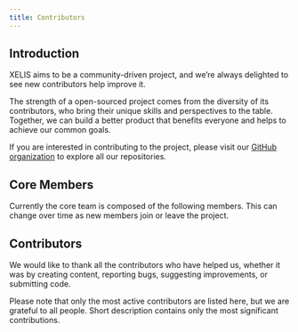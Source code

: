 ```yaml
---
title: Contributors
---
```



## Introduction

XELIS aims to be a community-driven project, and we’re always delighted to see new contributors help improve it.

The strength of a open-sourced project comes from the diversity of its contributors, who bring their unique skills and perspectives to the table.
Together, we can build a better product that benefits everyone and helps to achieve our common goals.

If you are interested in contributing to the project, please visit our [GitHub organization](https://github.com/xelis-project) to explore all our repositories.

## Core Members

Currently the core team is composed of the following members.
This can change over time as new members join or leave the project.

<Cards>
  <Card title="Slixe" href="https://github.com/slixe" subtitle="Lead Developer" image style={{ position: 'relative'}}>
    <div style={{backgroundImage: `url(/team/slixe.jpg)`}} className={styles.image} />
  </Card>
  <Card title="g45t345rt" href="https://github.com/g45t345rt" subtitle="Fullstack Developer" image style={{ position: 'relative'}}>
    <div style={{backgroundImage: `url(/team/g45t345rt.jpg)`}} className={styles.image} />
  </Card>
  <Card title="Yar" href="#" subtitle="Graphic Designer" image style={{ position: 'relative'}}>
    <div style={{backgroundImage: `url(/team/yar.webp)`}} className={styles.image} />
  </Card>
  <Card title="Pieswap" href="https://github.com/deroholic" subtitle="Developer (consultant)" image />
  <Card title="HectoFR" href="https://github.com/HectoFR" subtitle="Web Developer" image style={{ position: 'relative'}}>
    <div style={{backgroundImage: `url(/team/hectofr.png)`}} className={styles.image} />
  </Card>
  <Card title="Ez3kiel" href="https://github.com/Ez3kiel-dev" subtitle="Developer (mobile)" image style={{ position: 'relative'}}>
    <div style={{backgroundImage: `url(/team/ezekiel.jpg)`}} className={styles.image} />
  </Card>
</Cards>

## Contributors

We would like to thank all the contributors who have helped us, whether it was by creating content, reporting bugs, suggesting improvements, or submitting code.

Please note that only the most active contributors are listed here, but we are grateful to all people.
Short description contains only the most significant contributions.

<Cards>
  <Card title="Cyber Henry" href="https://github.com/CybernatedCoinage" subtitle="Lead Marketing & BD / Community Manager / Web Developer" />
  <Card title="Tritonn" href="https://github.com/Tritonn204" subtitle="Wallet Developer / Contributions to XVM / DEX Developer" />
  <Card title="Dalkson" href="https://github.com/Dalkson/" subtitle="XelisForge Developer / Miner API / Smart Contracts / DEX Developer" />
  <Card title="Eevil" href="#" subtitle="Marketing / Moderator / Content Creator" />
  <Card title="xFedEx" href="https://github.com/XfedeX" subtitle="Open-Source Pool Dev / XelisHash Go implementation" />
  <Card title="CodeHalo" href="https://github.com/codehalo" subtitle="Silex VS Code Contibutions" />
  <Card title="The AllFather" href="#" subtitle="Moderator / Help with listings" />
  <Card title="N1Ko13" href="#" subtitle="Moderator / Community Helper" />
  <Card title="Cyrille" href="#" subtitle="Testnet Member / Suggestions" />
  <Card title="Wolsani" href="#" subtitle="Testing / Suggestions / Bug Reports" />
  <Card title="Suggs93" href="#" subtitle="Moderator / Smart Contract Testing" />
  <Card title="FarmerBot" href="#" subtitle="Moderator / Content Creator / Marketing" />
  <Card title="CamelSmokes" href="#" subtitle="Contributions to XVM" />
  <Card title="ABSCRYPTO" href="#" subtitle="Content Creator / Marketing" />
  
  
</Cards>